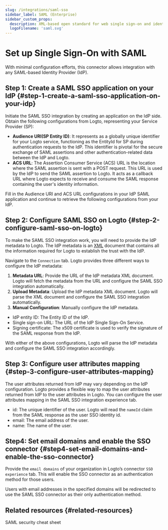 ```yaml
---
slug: /integrations/saml-sso
sidebar_label: SAML (Enterprise)
sidebar_custom_props:
  description: XML-based open standard for web single sign-on and identity federation.
  logoFilename: 'saml.svg'
---
```



# Set up Single Sign-On with SAML

With minimal configuration efforts, this connector allows integration with any SAML-based Identity Provider (IdP).

<GuideTip />

## Step 1: Create a SAML SSO application on your IdP \{#step-1-create-a-saml-sso-application-on-your-idp}

Initiate the SAML SSO integration by creating an application on the IdP side. Obtain the following configurations from Logto, representing your Service Provider (SP):

- **Audience URI(SP Entity ID)**: It represents as a globally unique identifier for your Logto service, functioning as the EntityId for SP during authentication requests to the IdP. This identifier is pivotal for the secure exchange of SAML assertions and other authentication-related data between the IdP and Logto.
- **ACS URL**: The Assertion Consumer Service (ACS) URL is the location where the SAML assertion is sent with a POST request. This URL is used by the IdP to send the SAML assertion to Logto. It acts as a callback URL where Logto expects to receive and consume the SAML response containing the user's identity information.

Fill in the Audience URI and ACS URL configurations in your IdP SAML application and continue to retrieve the following configurations from your IdP.

## Step 2: Configure SAML SSO on Logto \{#step-2-configure-saml-sso-on-logto}

To make the SAML SSO integration work, you will need to provide the IdP metadata to Logto. The IdP metadata is an [XML](https://blog.logto.io/what-is-xml) document that contains all the information required for Logto to establish the trust with the IdP.

Navigate to the `Connection` tab. Logto provides three different ways to configure the IdP metadata:

1. **Metadata URL**: Provide the URL of the IdP metadata XML document. Logto will fetch the metadata from the URL and configure the SAML SSO integration automatically.
2. **Upload Metadata**: Upload the IdP metadata XML document. Logto will parse the XML document and configure the SAML SSO integration automatically.
3. **Manual Configuration**: Manually configure the IdP metadata.

- IdP entity ID: The Entity ID of the IdP.
- Single sign-on URL: The URL of the IdP Single Sign-On Service.
- Signing certificate: The x509 certificate is used to verify the signature of the SAML response from the IdP.

With either of the above configurations, Logto will parse the IdP metadata and configure the SAML SSO integration accordingly.

## Step 3: Configure user attributes mapping \{#step-3-configure-user-attributes-mapping}

The user attributes returned from IdP may vary depending on the IdP configuration. Logto provides a flexible way to map the user attributes returned from IdP to the user attributes in Logto. You can configure the user attributes mapping in the SAML SSO integration experience tab.

- id: The unique identifier of the user. Logto will read the `nameId` claim from the SAML response as the user SSO identity id.
- email: The email address of the user.
- name: The name of the user.

## Step4: Set email domains and enable the SSO connector \{#step4-set-email-domains-and-enable-the-sso-connector}

Provide the `email domains` of your organization in Logto’s connector `SSO experience` tab. This will enable the SSO connector as an authentication method for those users.

Users with email addresses in the specified domains will be redirected to use the SAML SSO connector as their only authentication method.

## Related resources \{#related-resources}

<Url href="https://blog.logto.io/saml-security-cheat-sheet">SAML security cheat sheet</Url>
